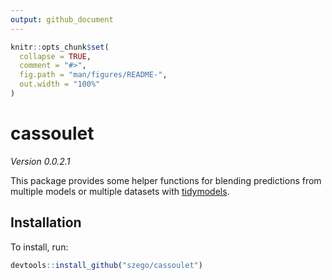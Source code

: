 ```yaml
---
output: github_document
---
```


<!-- README.md is generated from README.Rmd. Please edit that file -->

```r
knitr::opts_chunk$set(
  collapse = TRUE,
  comment = "#>",
  fig.path = "man/figures/README-",
  out.width = "100%"
)
```

# cassoulet

<!-- badges: start -->
<!-- badges: end -->

*Version 0.0.2.1*

This package provides some helper functions for blending predictions from multiple models or multiple datasets with [tidymodels](https://www.tidymodels.org/).

## Installation

To install, run:

``` r
devtools::install_github("szego/cassoulet")
```
